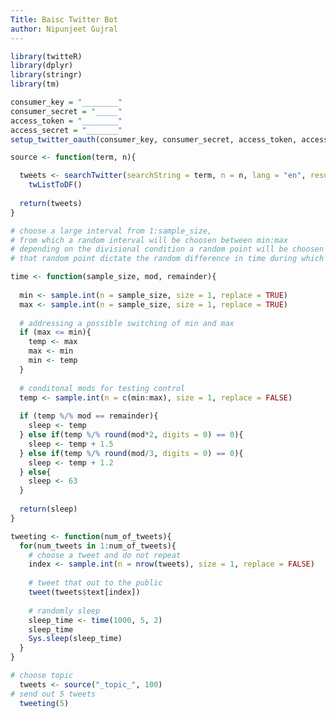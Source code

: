 ---
Title: Baisc Twitter Bot
author: Nipunjeet Gujral
---

```{r libraries}
library(twitteR)
library(dplyr)
library(stringr)
library(tm)
```


```{r authentication}
consumer_key = "________"
consumer_secret = "_____"
access_token = "________"
access_secret = "_______"
setup_twitter_oauth(consumer_key, consumer_secret, access_token, access_secret)
```


```{r sorucing and cleaning text}
source <- function(term, n){

  tweets <- searchTwitter(searchString = term, n = n, lang = "en", resultType = "recent") %>% 
    twListToDF()
  
  return(tweets)
}
```


```{r time randomization}
# choose a large interval from 1:sample_size,
# from which a random interval will be choosen between min:max
# depending on the divisional condition a random point will be choosen
# that random point dictate the random difference in time during which no tweeting occurs 

time <- function(sample_size, mod, remainder){
  
  min <- sample.int(n = sample_size, size = 1, replace = TRUE)
  max <- sample.int(n = sample_size, size = 1, replace = TRUE)
    
  # addressing a possible switching of min and max
  if (max <= min){
    temp <- max
    max <- min
    min <- temp
  }
    
  # conditonal mods for testing control
  temp <- sample.int(n = c(min:max), size = 1, replace = FALSE)
  
  if (temp %/% mod == remainder){
    sleep <- temp
  } else if(temp %/% round(mod*2, digits = 0) == 0){
    sleep <- temp + 1.5
  } else if(temp %/% round(mod/3, digits = 0) == 0){
    sleep <- temp + 1.2
  } else{
    sleep <- 63
  }
  
  return(sleep)
}
```

```{r tweeting}
tweeting <- function(num_of_tweets){
  for(num_tweets in 1:num_of_tweets){
    # choose a tweet and do not repeat 
    index <- sample.int(n = nrow(tweets), size = 1, replace = FALSE)
    
    # tweet that out to the public
    tweet(tweets$text[index])
    
    # randomly sleep
    sleep_time <- time(1000, 5, 2)
    sleep_time
    Sys.sleep(sleep_time)
  }  
}

# choose topic
  tweets <- source("_topic_", 100) 
# send out 5 tweets
  tweeting(5)
```




























